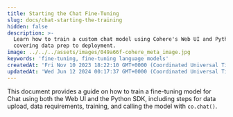 ```yaml
---
title: Starting the Chat Fine-Tuning
slug: docs/chat-starting-the-training
hidden: false
description: >-
  Learn how to train a custom chat model using Cohere's Web UI and Python SDK,
  covering data prep to deployment.
image: ../../../assets/images/049a66f-cohere_meta_image.jpg
keywords: 'fine-tuning, fine-tuning language models'
createdAt: 'Fri Nov 10 2023 18:22:10 GMT+0000 (Coordinated Universal Time)'
updatedAt: 'Wed Jun 12 2024 00:17:37 GMT+0000 (Coordinated Universal Time)'
---
```

This document provides a guide on how to train a fine-tuning model for Chat using both the Web UI and the Python SDK, including steps for data upload, data requirements, training, and calling the model with `co.chat()`.
